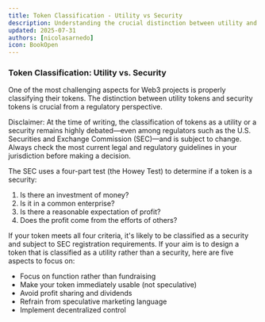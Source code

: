 ```yaml
---
title: Token Classification - Utility vs Security
description: Understanding the crucial distinction between utility and security tokens
updated: 2025-07-31
authors: [nicolasarnedo]
icon: BookOpen
---
```


### Token Classification: Utility vs. Security
One of the most challenging aspects for Web3 projects is properly classifying their tokens. The distinction between utility tokens and security tokens is crucial from a regulatory perspective.

Disclaimer: At the time of writing, the classification of tokens as a utility or a security remains highly debated—even among regulators such as the U.S. Securities and Exchange Commission (SEC)—and is subject to change. Always check the most current legal and regulatory guidelines in your jurisdiction before making a decision.

The SEC uses a four-part test (the Howey Test) to determine if a token is a security:
1. Is there an investment of money?
2. Is it in a common enterprise?
3. Is there a reasonable expectation of profit?
4. Does the profit come from the efforts of others?

If your token meets all four criteria, it's likely to be classified as a security and subject to SEC registration requirements. If your aim is to design a token that is classified as a utility rather than a security, here are five aspects to focus on:
- Focus on function rather than fundraising
- Make your token immediately usable (not speculative)
- Avoid profit sharing and dividends
- Refrain from speculative marketing language
- Implement decentralized control
